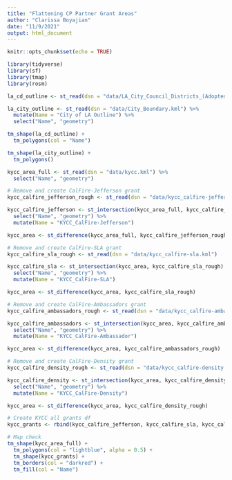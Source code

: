 ```yaml
---
title: "Flattening CP Partner Grant Areas"
author: "Clarissa Boyajian"
date: "11/9/2021"
output: html_document
---
```


```r
knitr::opts_chunk$set(echo = TRUE)
```

```r
library(tidyverse)
library(sf)
library(tmap)
library(rosm)
```

```r
la_cd_outline <- st_read(dsn = "data/LA_City_Council_Districts_(Adopted_2012).kml")

la_city_outline <- st_read(dsn = "data/City_Boundary.kml") %>% 
  mutate(Name = "City of LA Outline") %>% 
  select("Name", "geometry")

tm_shape(la_cd_outline) +
  tm_polygons(col = "Name")

tm_shape(la_city_outline) +
  tm_polygons()
```

```r
kycc_area_full <- st_read(dsn = "data/kycc.kml") %>% 
  select("Name", "geometry")

# Remove and create CalFire-Jefferson grant
kycc_calfire_jefferson_rough <- st_read(dsn = "data/kycc_calfire-jeffereson.kml")

kycc_calfire_jefferson <- st_intersection(kycc_area_full, kycc_calfire_jefferson_rough) %>% 
  select("Name", "geometry") %>% 
  mutate(Name = "KYCC_CalFire-Jefferson")

kycc_area <- st_difference(kycc_area_full, kycc_calfire_jefferson_rough)

# Remove and create CalFire-SLA grant
kycc_calfire_sla_rough <- st_read(dsn = "data/kycc_calfire-sla.kml")

kycc_calfire_sla <- st_intersection(kycc_area, kycc_calfire_sla_rough) %>% 
  select("Name", "geometry") %>% 
  mutate(Name = "KYCC_CalFire-SLA")

kycc_area <- st_difference(kycc_area, kycc_calfire_sla_rough)

# Remove and create CalFire-Ambassadors grant
kycc_calfire_ambassadors_rough <- st_read(dsn = "data/kycc_calfire-ambassadors.kml")

kycc_calfire_ambassadors <- st_intersection(kycc_area, kycc_calfire_ambassadors_rough) %>% 
  select("Name", "geometry") %>% 
  mutate(Name = "KYCC_CalFire-Ambassador")

kycc_area <- st_difference(kycc_area, kycc_calfire_ambassadors_rough)

# Remove and create CalFire-Density grant
kycc_calfire_density_rough <- st_read(dsn = "data/kycc_calfire-density.kml")

kycc_calfire_density <- st_intersection(kycc_area, kycc_calfire_density_rough) %>% 
  select("Name", "geometry") %>% 
  mutate(Name = "KYCC_CalFire-Density")

kycc_area <- st_difference(kycc_area, kycc_calfire_density_rough)

# Create KYCC all grants df
kycc_grants <- rbind(kycc_calfire_jefferson, kycc_calfire_sla, kycc_calfire_ambassadors, kycc_calfire_density)

# Map check
tm_shape(kycc_area_full) +
  tm_polygons(col = "lightblue", alpha = 0.5) +
  tm_shape(kycc_grants) +
  tm_borders(col = "darkred") +
  tm_fill(col = "Name")

```


